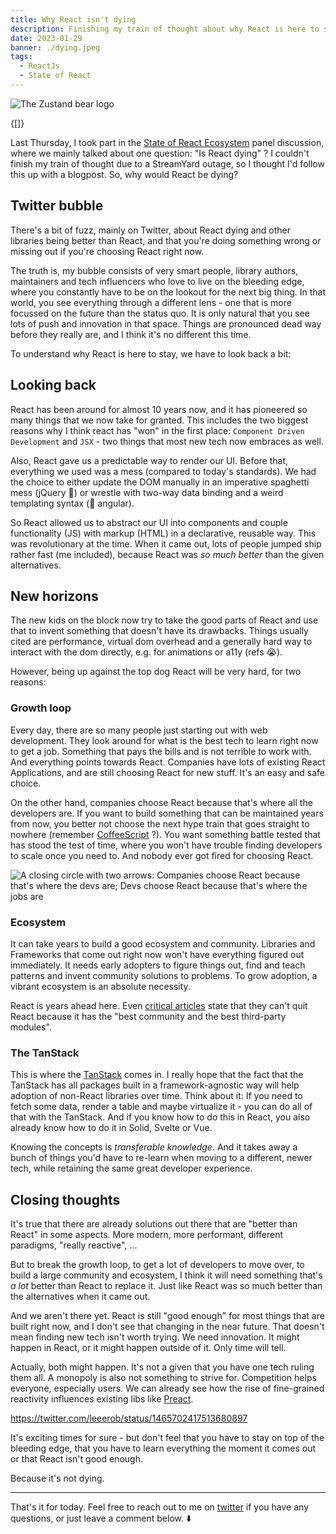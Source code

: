 ```yaml
---
title: Why React isn't dying
description: Finishing my train of thought about why React is here to stay (for now).
date: 2023-01-29
banner: ./dying.jpeg
tags:
  - ReactJs
  - State of React
---
```



<img src="./dying.jpeg" alt="The Zustand bear logo" />

<Attribution
  name="Silvestri Matteo"
  url="https://unsplash.com/@silvestrimatteo"
/>

<Translations>{[]}</Translations>

Last Thursday, I took part in the [State of React Ecosystem](https://www.youtube.com/watch?v=_nGuk2Gs2oc) panel discussion, where we mainly talked about one question: "Is React dying" ? I couldn't finish my train of thought due to a StreamYard outage, so I thought I'd follow this up with a blogpost. So, why would React be dying?

## Twitter bubble

There's a bit of fuzz, mainly on Twitter, about React dying and other libraries being better than React, and that you're doing something wrong or missing out if you're choosing React right now.

The truth is, my bubble consists of very smart people, library authors, maintainers and tech influencers who love to live on the bleeding edge, where you constantly have to be on the lookout for the next big thing. In that world, you see everything through a different lens - one that is more focussed on the future than the status quo. It is only natural that you see lots of push and innovation in that space. Things are pronounced dead way before they really are, and I think it's no different this time.

To understand why React is here to stay, we have to look back a bit:

## Looking back

React has been around for almost 10 years now, and it has pioneered so many things that we now take for granted. This includes the two biggest reasons why I think react has "won" in the first place: `Component Driven Development` and `JSX` - two things that most new tech now embraces as well.

Also, React gave us a predictable way to render our UI. Before that, everything we used was a mess (compared to today's standards). We had the choice to either update the DOM manually in an imperative spaghetti mess (jQuery 👀) or wrestle with two-way data binding and a weird templating syntax (👋 angular).

So React allowed us to abstract our UI into components and couple functionality (JS) with markup (HTML) in a declarative, reusable way. This was revolutionary at the time. When it came out, lots of people jumped ship rather fast (me included), because React was _so much better_ than the given alternatives.

## New horizons

The new kids on the block now try to take the good parts of React and use that to invent something that doesn't have its drawbacks. Things usually cited are performance, virtual dom overhead and a generally hard way to interact with the dom directly, e.g. for animations or a11y (refs 😭).

However, being up against the top dog React will be very hard, for two reasons:

### Growth loop

Every day, there are so many people just starting out with web development. They look around for what is the best tech to learn right now to get a job. Something that pays the bills and is not terrible to work with. And everything points towards React. Companies have lots of existing React Applications, and are still choosing React for new stuff. It's an easy and safe choice.

On the other hand, companies choose React because that's where all the developers are. If you want to build something that can be maintained years from now, you better not choose the next hype train that goes straight to nowhere (remember [CoffeeScript](https://coffeescript.org/) ?). You want something battle tested that has stood the test of time, where you won't have trouble finding developers to scale once you need to. And nobody ever got fired for choosing React.

<img
  alt="A closing circle with two arrows: Companies choose React because that's where the devs are; Devs choose React because that's where the jobs are"
  src="./growth-loop.png"
/>

### Ecosystem

It can take years to build a good ecosystem and community. Libraries and Frameworks that come out right now won't have everything figured out immediately. It needs early adopters to figure things out, find and teach patterns and invent community solutions to problems. To grow adoption, a vibrant ecosystem is an absolute necessity.

React is years ahead here. Even [critical articles](https://marmelab.com/blog/2022/09/20/react-i-love-you.html#i-cant-quit-you-baby) state that they can't quit React because it has the "best community and the best third-party modules".

### The TanStack

This is where the [TanStack](https://tanstack.com/) comes in. I really hope that the fact that the TanStack has all packages built in a framework-agnostic way will help adoption of non-React libraries over time. Think about it: If you need to fetch some data, render a table and maybe virtualize it - you can do all of that with the TanStack. And if you know how to do this in React, you also already know how to do it in Solid, Svelte or Vue.

Knowing the concepts is _transferable knowledge_. And it takes away a bunch of things you'd have to re-learn when moving to a different, newer tech, while retaining the same great developer experience.

## Closing thoughts

It's true that there are already solutions out there that are "better than React" in some aspects. More modern, more performant, different paradigms, "really reactive", ...

But to break the growth loop, to get a lot of developers to move over, to build a large community and ecosystem, I think it will need something that's _a lot_ better than React to replace it. Just like React was so much better than the alternatives when it came out.

And we aren't there yet. React is still "good enough" for most things that are built right now, and I don't see that changing in the near future. That doesn't mean finding new tech isn't worth trying. We need innovation. It might happen in React, or it might happen outside of it. Only time will tell.

Actually, both might happen. It's not a given that you have one tech ruling them all. A monopoly is also not something to strive for. Competition helps everyone, especially users. We can already see how the rise of fine-grained reactivity influences existing libs like [Preact](https://preactjs.com/guide/v10/signals/).

https://twitter.com/leeerob/status/1465702417513680897

It's exciting times for sure - but don't feel that you have to stay on top of the bleeding edge, that you have to learn everything the moment it comes out or that React isn't good enough.

Because it's not dying.

---

That's it for today. Feel free to reach out to me on [twitter](https://twitter.com/tkdodo)
if you have any questions, or just leave a comment below. ⬇️

<Comments />
